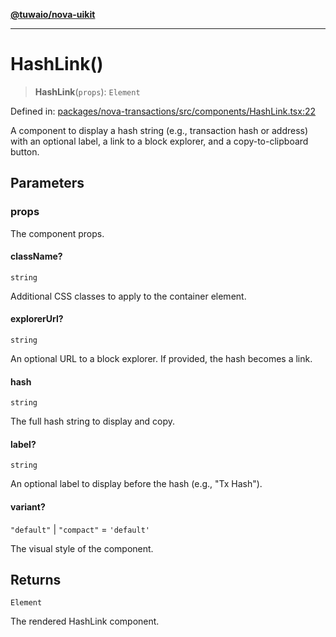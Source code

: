 [**@tuwaio/nova-uikit**](../../../README.md)

***

# HashLink()

> **HashLink**(`props`): `Element`

Defined in: [packages/nova-transactions/src/components/HashLink.tsx:22](https://github.com/TuwaIO/nova-uikit/blob/9748e2178f0e4f2418f5805315865244af2192b4/packages/nova-transactions/src/components/HashLink.tsx#L22)

A component to display a hash string (e.g., transaction hash or address)
with an optional label, a link to a block explorer, and a copy-to-clipboard button.

## Parameters

### props

The component props.

#### className?

`string`

Additional CSS classes to apply to the container element.

#### explorerUrl?

`string`

An optional URL to a block explorer. If provided, the hash becomes a link.

#### hash

`string`

The full hash string to display and copy.

#### label?

`string`

An optional label to display before the hash (e.g., "Tx Hash").

#### variant?

`"default"` \| `"compact"` = `'default'`

The visual style of the component.

## Returns

`Element`

The rendered HashLink component.

